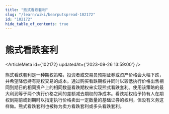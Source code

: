 ```yaml
---
title: "熊式看跌套利"
slug: "/learn/wiki/bearputspread-102172"
id: "102172"
hide_table_of_contents: true
---
```



# 熊式看跌套利

<ArticleMeta id={102172} updatedAt={'2023-09-26 13:59:00'} />
<div className='border-solid border-b border-t-0 my-4 border-[var(--ifm-color-gray-300)]' />

熊式看跌套利是一种期权策略，投资者或交易员预期证券或资产价格会大幅下跌，并希望降低持有期权交易的成本。通过购买看跌期权并同时以较低执行价格出售相同到期日的相同资产上的相同数量看跌期权来实现熊式看跌套利。使用该策略的最大利润等于两个执行价格之间的差额减去期权的净成本。看跌期权给予持有人在期权到期前或到期时以指定执行价格卖出一定数量的基础证券的权利，但没有义务这样做。熊式看跌套利也被称为卖方看跌套利或多头看跌套利。
